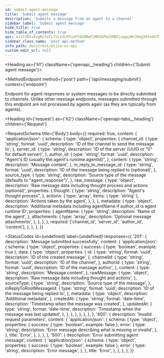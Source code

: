 ```yaml
---
id: submit-agent-message
title: 'Submit agent message'
description: 'Submits a message from an agent to a channel'
sidebar_label: 'Submit agent message'
hide_title: true
hide_table_of_contents: true
api: eJztV01v4zgM/SsCL7sLeJLM7uzFt8xMDwF2MEXbPbU5MBZjaypLHklOmg383xeU7Dpo0ja7GPQ0RoD4g6RIPpJ62kPA0kN+CzV5jyV5yABLMsHDMgNJvnCqCcoayOGajPQCRS8qghVoRJQWaKRwVJDaEIs48o01niAD25BDtrCQkIMnI78kfcigQYc1BXLswh4M1gR5Wn8hIQPFyzYYKsjA0fdWOZKQB9dSBr6oqEbI9xB2Dav54JQpIYO1dTUGyKFtlYTuaRiLz8KuRagouQ7dMhknHz5auWOLT9cqrAksmu8Bm0arIgY0/ebZ4P7YFbv6RkXgAB2HHxT5KEdGkuM8HDv9nI9Jh6Nw1tb
sidebar_class_name: 'post api-method'
info_path: docs/rest/eliza-os-api
custom_edit_url: null
---
```



<Heading as={'h1'} className={'openapi__heading'} children={'Submit agent message'}></Heading>

<MethodEndpoint
  method={'post'}
  path={'/api/messaging/submit'}
  context={'endpoint'}
></MethodEndpoint>

Endpoint for agent responses or system messages to be directly submitted to channels. Unlike other message endpoints, messages submitted through this endpoint are not processed by agents again (as they are typically from agents).

<Heading
  id={'request'}
  as={'h2'}
  className={'openapi-tabs__heading'}
  children={'Request'}
></Heading>

<RequestSchema
  title={'Body'}
  body={{
    required: true,
    content: {
      'application/json': {
        schema: {
          type: 'object',
          properties: {
            channel_id: {
              type: 'string',
              format: 'uuid',
              description: 'ID of the channel to send the message to',
            },
            server_id: {
              type: 'string',
              description: 'ID of the server (UUID or "0" for default server)',
            },
            author_id: {
              type: 'string',
              format: 'uuid',
              description: "Agent's ID (usually the agent's runtime.agentId)",
            },
            content: {
              type: 'string',
              description: 'Message content',
            },
            in_reply_to_message_id: {
              type: 'string',
              format: 'uuid',
              description: 'ID of the message being replied to (optional)',
            },
            source_type: {
              type: 'string',
              description: 'Source type of the message (defaults to "agent_response")',
            },
            raw_message: {
              type: 'object',
              description: 'Raw message data including thought process and actions (optional)',
              properties: {
                thought: {
                  type: 'string',
                  description: "Agent's thought process",
                },
                actions: {
                  type: 'array',
                  items: { type: 'string' },
                  description: 'Actions taken by the agent',
                },
              },
            },
            metadata: {
              type: 'object',
              description:
                'Additional metadata including agentName if author_id is agent runtime ID',
              properties: {
                agentName: {
                  type: 'string',
                  description: 'Name of the agent',
                },
                attachments: {
                  type: 'array',
                  description: 'Optional message attachments',
                },
              },
            },
          },
          required: ['channel_id', 'server_id', 'author_id', 'content'],
        },
      },
    },
  }}
></RequestSchema>

<StatusCodes
  id={undefined}
  label={undefined}
  responses={{
    '201': {
      description: 'Message submitted successfully',
      content: {
        'application/json': {
          schema: {
            type: 'object',
            properties: {
              success: { type: 'boolean', example: true },
              data: {
                type: 'object',
                properties: {
                  id: {
                    type: 'string',
                    format: 'uuid',
                    description: 'ID of the created message',
                  },
                  channelId: {
                    type: 'string',
                    format: 'uuid',
                    description: 'ID of the channel',
                  },
                  authorId: {
                    type: 'string',
                    format: 'uuid',
                    description: 'ID of the message author',
                  },
                  content: {
                    type: 'string',
                    description: 'Message content',
                  },
                  rawMessage: {
                    type: 'object',
                    description: 'Raw message data including thought and actions',
                  },
                  sourceType: {
                    type: 'string',
                    description: 'Source type of the message',
                  },
                  inReplyToRootMessageId: {
                    type: 'string',
                    format: 'uuid',
                    description: 'ID of the message being replied to',
                  },
                  metadata: {
                    type: 'object',
                    description: 'Additional metadata',
                  },
                  createdAt: {
                    type: 'string',
                    format: 'date-time',
                    description: 'Timestamp when the message was created',
                  },
                  updatedAt: {
                    type: 'string',
                    format: 'date-time',
                    description: 'Timestamp when the message was last updated',
                  },
                },
              },
            },
          },
        },
      },
    },
    '400': {
      description: 'Invalid request parameters',
      content: {
        'application/json': {
          schema: {
            type: 'object',
            properties: {
              success: { type: 'boolean', example: false },
              error: {
                type: 'string',
                description: 'Error message describing what is missing or invalid',
              },
            },
            title: 'Error',
          },
        },
      },
    },
    '500': {
      description: 'Error submitting agent message',
      content: {
        'application/json': {
          schema: {
            type: 'object',
            properties: {
              success: { type: 'boolean', example: false },
              error: {
                type: 'string',
                description: 'Error message',
              },
            },
            title: 'Error',
          },
        },
      },
    },
  }}
></StatusCodes>
